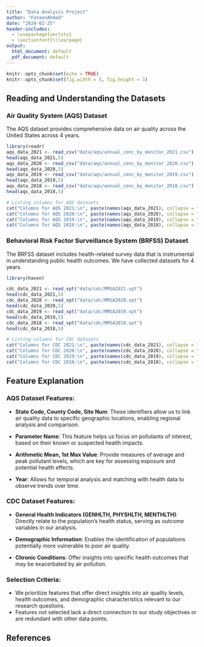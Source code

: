 ```yaml
---
title: "Data Analysis Project"
author: "FateenAhmed"
date: "2024-02-25"
header-includes:
  - \usepackage{sectsty}
  - \sectionfont{\clearpage}
output:
  html_document: default
  pdf_document: default
---
```


```r
knitr::opts_chunk$set(echo = TRUE)
knitr::opts_chunk$set(fig.width = 5, fig.height = 3)
```

## Reading and Understanding the Datasets

### Air Quality System (AQS) Dataset

The AQS dataset provides comprehensive data on air quality across the United States across 4 years.

```r
library(readr)
aqs_data_2021 <- read_csv("data/aqs/annual_conc_by_monitor_2021.csv")
head(aqs_data_2021,5)
aqs_data_2020 <- read_csv("data/aqs/annual_conc_by_monitor_2020.csv")
head(aqs_data_2020,5)
aqs_data_2019 <- read_csv("data/aqs/annual_conc_by_monitor_2019.csv")
head(aqs_data_2019,5)
aqs_data_2018 <- read_csv("data/aqs/annual_conc_by_monitor_2018.csv")
head(aqs_data_2018,5)
```

```r
# Listing columns for AQS datasets
cat("Columns for AQS 2021:\n", paste(names(aqs_data_2021), collapse = ", "), "\n\n")
cat("Columns for AQS 2020:\n", paste(names(aqs_data_2020), collapse = ", "), "\n\n")
cat("Columns for AQS 2019:\n", paste(names(aqs_data_2019), collapse = ", "), "\n\n")
cat("Columns for AQS 2018:\n", paste(names(aqs_data_2018), collapse = ", "), "\n\n")

```

### Behavioral Risk Factor Surveillance System (BRFSS) Dataset

The BRFSS dataset includes health-related survey data that is instrumental in understanding public health outcomes. We have collected datasets for 4 years.

```r
library(haven)

cdc_data_2021 <- read_xpt("data/cdc/MMSA2021.xpt")
head(cdc_data_2021,5)
cdc_data_2020 <- read_xpt("data/cdc/MMSA2020.xpt")
head(cdc_data_2020,5)
cdc_data_2019 <- read_xpt("data/cdc/MMSA2019.xpt")
head(cdc_data_2019,5)
cdc_data_2018 <- read_xpt("data/cdc/MMSA2018.xpt")
head(cdc_data_2018,5)

```

```r
# Listing columns for CDC datasets
cat("Columns for CDC 2021:\n", paste(names(cdc_data_2021), collapse = ", "), "\n\n")
cat("Columns for CDC 2020:\n", paste(names(cdc_data_2020), collapse = ", "), "\n\n")
cat("Columns for CDC 2019:\n", paste(names(cdc_data_2019), collapse = ", "), "\n\n")
cat("Columns for CDC 2018:\n", paste(names(cdc_data_2018), collapse = ", "), "\n\n")
```

## Feature Explanation

### AQS Dataset Features:

- **State Code, County Code, Site Num**: These identifiers allow us to link air quality data to specific geographic locations, enabling regional analysis and comparison.

- **Parameter Name**: This feature helps us focus on pollutants of interest, based on their known or suspected health impacts.

- **Arithmetic Mean, 1st Max Value**: Provide measures of average and peak pollutant levels, which are key for assessing exposure and potential health effects.

- **Year**: Allows for temporal analysis and matching with health data to observe trends over time.

### CDC Dataset Features:

- **General Health Indicators (GENHLTH, PHYSHLTH, MENTHLTH)**: Directly relate to the population's health status, serving as outcome variables in our analysis.

- **Demographic Information**: Enables the identification of populations potentially more vulnerable to poor air quality.

- **Chronic Conditions**: Offer insights into specific health outcomes that may be exacerbated by air pollution.

### Selection Criteria:

- We prioritize features that offer direct insights into air quality levels, health outcomes, and demographic characteristics relevant to our research questions.
- Features not selected lack a direct connection to our study objectives or are redundant with other data points.


## References



